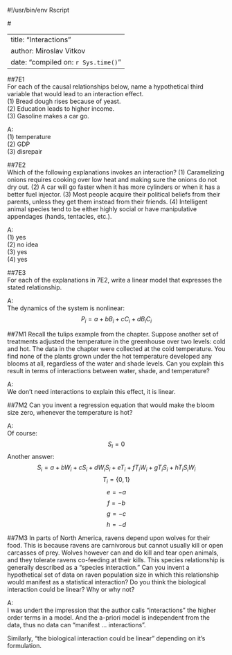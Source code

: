 #!/usr/bin/env Rscript


#<!---
library(rmarkdown)
argv <- commandArgs(trailingOnly=FALSE)
fname <- sub("--file=", "", argv[grep("--file=", argv)])
render(fname, output_format="pdf_document")
quit(status=0)
#-->


---
title: "Interactions"
author: Miroslav Vitkov
date: "compiled on: `r Sys.time()`"
---


##7E1  
For each of the causal relationships below, name a hypothetical third variable that would lead
to an interaction effect.  
(1) Bread dough rises because of yeast.  
(2) Education leads to higher income.  
(3) Gasoline makes a car go.  

A:  
(1) temperature  
(2) GDP  
(3) disrepair


##7E2  
Which of the following explanations invokes an interaction?
(1) Caramelizing onions requires cooking over low heat and making sure the onions do not dry out.
(2) A car will go faster when it has more cylinders or when it has a better fuel injector.
(3) Most people acquire their political beliefs from their parents, unless they get them instead from their friends.
(4) Intelligent animal species tend to be either highly social or have manipulative appendages (hands, tentacles, etc.).

A:  
(1) yes  
(2) no idea  
(3) yes  
(4) yes  


##7E3  
For each of the explanations in 7E2, write a linear model that expresses the stated relationship.

A:  
The dynamics of the system is nonlinear:
$$ P_i = a + b B_i + c C_i + d B_i C_i $$


##7M1
Recall the tulips example from the chapter.
Suppose another set of treatments adjusted the temperature in the greenhouse over two levels: cold and hot.
The data in the chapter were collected at the cold temperature.
You find none of the plants grown under the hot temperature developed any blooms at all, regardless of the water and shade levels.
Can you explain this result in terms of interactions between water, shade, and temperature?

A:  
We don't need interactions to explain this effect, it is linear.  


##7M2
Can you invent a regression equation that would make the bloom size zero, whenever the temperature is hot?

A:  
Of course:
$$S_i=0$$
Another answer:
$$S_i = a + b W_i + c S_i + d W_i S_i + e T_i + f T_i W_i + g T_i S_i + h T_i S_i W_i$$
$$T_i = \{0, 1\}$$
$$e = - a$$
$$f = - b$$
$$g = - c$$
$$h = - d$$


##7M3
In parts of North America, ravens depend upon wolves for their food.
This is because ravens are carnivorous but cannot usually kill or open carcasses of prey.
Wolves however can and do kill and tear open animals, and they tolerate ravens co-feeding at their kills.
This species relationship is generally described as a “species interaction.”
Can you invent a hypothetical set of data on raven population size in which this relationship would manifest as a statistical interaction?
Do you think the biological interaction could be linear? Why or why not?

A:  
I was undert the impression that the author calls "interactions" the higher order terms in a model.
And the a-priori model is independent from the data, thus no data can "manifest ... interactions".

Similarly, “the biological interaction could be linear" depending on it's formulation.

